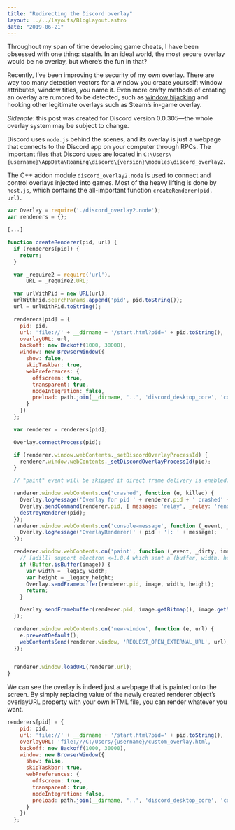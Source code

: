 ```yaml
---
title: "Redirecting the Discord overlay"
layout: ../../layouts/BlogLayout.astro
date: "2019-06-21"
---
```


Throughout my span of time developing game cheats, I have been obsessed with one thing: stealth.
In an ideal world, the most secure overlay would be no overlay, but where’s the fun in that?

Recently, I’ve been improving the security of my own overlay.
There are way too many detection vectors for a window you create yourself:
window attributes, window titles, you name it.
Even more crafty methods of creating an overlay are rumored to be detected,
such as [window hijacking](https://www.unknowncheats.me/forum/anti-cheat-bypass/270259-window-hijacking-directx-rendering-hdc-usable-detection.html)
and hooking other legitimate overlays such as Steam’s in-game overlay.

_Sidenote_: this post was created for Discord version 0.0.305—the whole overlay system may be subject to change.

Discord uses `node.js` behind the scenes, and its overlay is just a webpage that connects
to the Discord app on your computer through RPCs.
The important files that Discord uses are located in `C:\Users\{username}\AppData\Roaming\discord\{version}\modules\discord_overlay2`.

The C++ addon module `discord_overlay2.node` is used to connect and control overlays injected into games.
Most of the heavy lifting is done by `host.js`, which contains the all-important function `createRenderer(pid, url)`.

```javascript
var Overlay = require('./discord_overlay2.node');
var renderers = {};

[...]

function createRenderer(pid, url) {
  if (renderers[pid]) {
    return;
  }

  var _require2 = require('url'),
      URL = _require2.URL;

  var urlWithPid = new URL(url);
  urlWithPid.searchParams.append('pid', pid.toString());
  url = urlWithPid.toString();

  renderers[pid] = {
    pid: pid,
    url: 'file://' + __dirname + '/start.html?pid=' + pid.toString(),
    overlayURL: url,
    backoff: new Backoff(1000, 30000),
    window: new BrowserWindow({
      show: false,
      skipTaskbar: true,
      webPreferences: {
        offscreen: true,
        transparent: true,
        nodeIntegration: false,
        preload: path.join(__dirname, '..', 'discord_desktop_core', 'core.asar', 'app', 'mainScreenPreload.js')
      }
    })
  };

  var renderer = renderers[pid];

  Overlay.connectProcess(pid);

  if (renderer.window.webContents._setDiscordOverlayProcessId) {
    renderer.window.webContents._setDiscordOverlayProcessId(pid);
  }

  // "paint" event will be skipped if direct frame delivery is enabled.

  renderer.window.webContents.on('crashed', function (e, killed) {
    Overlay.logMessage('Overlay for pid ' + renderer.pid + ' crashed' + (killed ? ' (killed)' : ''));
    Overlay.sendCommand(renderer.pid, { message: 'relay', _relay: 'renderer_crashed' });
    destroyRenderer(pid);
  });
  renderer.window.webContents.on('console-message', function (_event, _level, message, _line_no, _source_id) {
    Overlay.logMessage('OverlayRenderer[' + pid + ']: ' + message);
  });

  renderer.window.webContents.on('paint', function (_event, _dirty, image, _legacy_width, _legacy_height) {
    // [adill] support electron <=1.8.4 which sent a (buffer, width, height) instead of (image)
    if (Buffer.isBuffer(image)) {
      var width = _legacy_width;
      var height = _legacy_height;
      Overlay.sendFramebuffer(renderer.pid, image, width, height);
      return;
    }

    Overlay.sendFramebuffer(renderer.pid, image.getBitmap(), image.getSize().width, image.getSize().height);
  });

  renderer.window.webContents.on('new-window', function (e, url) {
    e.preventDefault();
    webContentsSend(renderer.window, 'REQUEST_OPEN_EXTERNAL_URL', url);
  });


  renderer.window.loadURL(renderer.url);
}
```

We can see the overlay is indeed just a webpage that is painted onto the screen.
By simply replacing value of the newly created renderer object’s overlayURL property with your own HTML file,
you can render whatever you want.

```javascript
renderers[pid] = {
    pid: pid,
    url: 'file://' + __dirname + '/start.html?pid=' + pid.toString(),
    overlayURL: 'file:///C:/Users/{username}/custom_overlay.html,
    backoff: new Backoff(1000, 30000),
    window: new BrowserWindow({
      show: false,
      skipTaskbar: true,
      webPreferences: {
        offscreen: true,
        transparent: true,
        nodeIntegration: false,
        preload: path.join(__dirname, '..', 'discord_desktop_core', 'core.asar', 'app', 'mainScreenPreload.js')
      }
    })
  };
```
